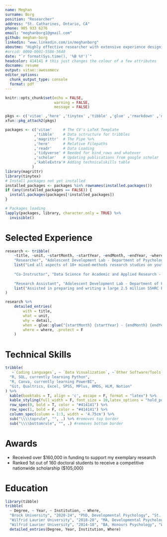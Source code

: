 ```yaml
---
name: Meghan
surname: Borg
position: "Researcher"
address: "St. Catharines, Ontario, CA"
phone: 905 933 6276
email: "meghanborg1@gmail.com"
github: meghan-borg
linkedin: "www.linkedin.com/in/meghanborg"
aboutme: "Highly effective researcher with extensive experience designing research studies, collecting data, and analysing large complex datasets using a variety of statistical programs (e.g., R, SPSS) and statistical methods (e.g., predictive, cluster, longitudinal, mixed-methods)"
#orcid: 0000-0001-5586-5640
date: "`r format(Sys.time(), '%B %Y')`"
headcolor: 414141 # this just changes the colour of a few attributes
docname: resume
output: vitae::awesomecv
editor_options: 
  chunk_output_type: console
  format: pdf
---
```


```r
knitr::opts_chunk$set(echo = FALSE,
                      warning = FALSE,
                      message = FALSE)

pkgs <- c('vitae' ,'here' ,'tinytex' ,'tibble' ,'glue' ,'rmarkdown' ,'dplyr', 'readr' ,'yaml')
xfun::pkg_attach2(pkgs)

packages <- c('vitae'     # The CV's LaTeX Template
             ,'tibble'    # Data sctructure for tribbles
             ,'magrittr'  # The Pipe %>%
             ,'here'      # Relative Filepaths
             ,'readr'     # Data Loading
             ,'tidyverse' # Needed for bind_rows and whatever
             ,'scholar'   # Updating publications from google scholar
             ,'kableExtra'# Adding technicalskills table
            )
library(magrittr)
library(tinytex)
# Install packages not yet installed
installed_packages <- packages %in% rownames(installed.packages())
if (any(installed_packages == FALSE)) {
  install.packages(packages[!installed_packages])
}

# Packages loading
lapply(packages, library, character.only = TRUE) %>%
  invisible()

```


# Selected Experience

```r

research <- tribble(
    ~title, ~unit, ~startMonth, ~startYear, ~endMonth, ~endYear, ~where, ~detail,
    "Researcher", "Adolescent Development Lab - Department of Psychology ", "July", 2020, "Present", NA, "Brock University", 
    list("Led all aspects of 10+ mixed-methods research studies on youth mental health", "Collected and analyzed data from 4000+ participants using surveys, open-ended, and physiological measures (e.g., EEG)", "Communicated insights in 10 presentations at scientific conferences", "Trained faculty and staff on team collaboration, workflow, and project management using templates I created that allow users to share documents efficiently within a team, track task progress, and organize deliverables"),
    
    "Co-Instructor", "Data Science for Academic and Applied Research - Department of Psychology", "January", 2022, "April", 2024, "Brock University", list("Prepare course materials and deliver lectures to 300+ senior-level students", "Teach students project database management, data cleaning, analyses, and visualization using R and Excel, and how to communicate research findings to non-technical audiences using oral and written deliverables", "Received an overall evaluation rating of 4.9/5"),
    
    "Research Assistant", "Adolescent Development Lab - Department of Psychology", "May", 2022, "April", 2023, "Brock University", 
    list("Assisted in preparing and writing a large 2.5 million SSHRC Partnership Grant which involved 20 organizations including WHO/PAHO and UNICEF", "Facilitated a large hybrid two-day planning meeting with partners")
)

research %>%
    detailed_entries(
        with = title,
        what = unit,
        why = detail,
        when = glue::glue("{startMonth} {startYear} - {endMonth} {endYear}",.na = ""),
        where = where, .protect = F
    )


```

# Technical Skills

```r
tribble(
   ~`Coding Languages`, ~ `Data Visualization`, ~`Other Software/Tools`,
  "R, SQL, currently learning Python",
  "R, Canva, currently learning PowerBI",
  "Git, Qualtrics, Excel, SPSS, MPlus, AMOS, HLM, Notion"
) %>%
  kable(booktabs = T, align = 'c', escape = F, format = "latex") %>%
  kable_styling(full_width = F, font_size = 10,latex_options = "hold_position") %>% 
  row_spec(0, bold = T, color = "#414141") %>% 
  row_spec(1, bold = F, color = "#414141") %>% 
  column_spec(column = 1:3, width = '4.75cm') %>% 
  sub("\\\\toprule", "", .) %>% #removes top border
  sub("\\\\bottomrule", "", .) #removes bottom border
```

# Awards
* Received over $160,000 in funding to support my exemplary research
* Ranked 1st out of 160 doctoral students to receive a competitive nationwide scholarship ($105,000)

# Education

```r
library(tibble)
tribble(
  ~ Degree, ~ Year, ~ Institution, ~ Where,
  "Brock University", "2020-24", "PhD, Developmental Psychology", "St. Catharines, ON",
  "Wilfrid Laurier University", "2018-20", "MA, Developmental Psychology", "Waterloo, ON",
  "Wilfrid Laurier University", "2014-18", "BA, Honours Psychology", "Waterloo, ON") %>%
  detailed_entries(Degree, Year, Institution, Where)
```

